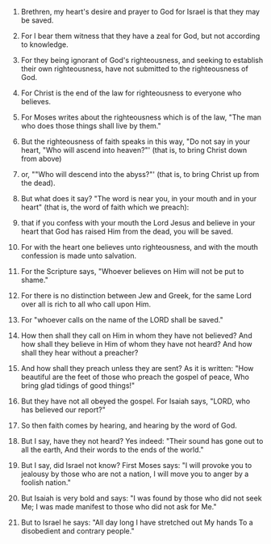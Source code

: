 
1. Brethren, my heart's desire and prayer to God for Israel is that they may be saved.

2. For I bear them witness that they have a zeal for God, but not according to knowledge.

3. For they being ignorant of God's righteousness, and seeking to establish their own righteousness, have not submitted to the righteousness of God.

4. For Christ is the end of the law for righteousness to everyone who believes.

5. For Moses writes about the righteousness which is of the law, "The man who does those things shall live by them."

6. But the righteousness of faith speaks in this way, "Do not say in your heart, "Who will ascend into heaven?"' (that is, to bring Christ down from above)

7. or, ""Who will descend into the abyss?"' (that is, to bring Christ up from the dead).

8. But what does it say? "The word is near you, in your mouth and in your heart" (that is, the word of faith which we preach):

9. that if you confess with your mouth the Lord Jesus and believe in your heart that God has raised Him from the dead, you will be saved.

10. For with the heart one believes unto righteousness, and with the mouth confession is made unto salvation.

11. For the Scripture says, "Whoever believes on Him will not be put to shame."

12. For there is no distinction between Jew and Greek, for the same Lord over all is rich to all who call upon Him.

13. For "whoever calls on the name of the LORD shall be saved."

14. How then shall they call on Him in whom they have not believed? And how shall they believe in Him of whom they have not heard? And how shall they hear without a preacher?

15. And how shall they preach unless they are sent? As it is written: "How beautiful are the feet of those who preach the gospel of peace, Who bring glad tidings of good things!"

16. But they have not all obeyed the gospel. For Isaiah says, "LORD, who has believed our report?"

17. So then faith comes by hearing, and hearing by the word of God.

18. But I say, have they not heard? Yes indeed: "Their sound has gone out to all the earth, And their words to the ends of the world."

19. But I say, did Israel not know? First Moses says: "I will provoke you to jealousy by those who are not a nation, I will move you to anger by a foolish nation."

20. But Isaiah is very bold and says: "I was found by those who did not seek Me; I was made manifest to those who did not ask for Me."

21. But to Israel he says: "All day long I have stretched out My hands To a disobedient and contrary people."



